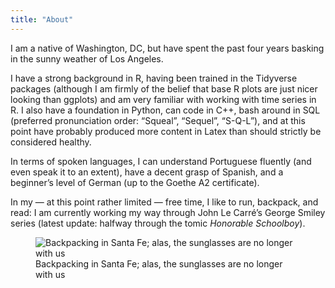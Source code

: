 ```yaml
---
title: "About"
---
```


I am a native of Washington, DC, but have spent the past four years basking in the sunny weather of Los Angeles.

I have a strong background in R, having been trained in the Tidyverse packages (although I am firmly of the belief that base R plots are just nicer looking than ggplots) and am very familiar with working with time series in R. I also have a foundation in Python, can code in C++, bash around in SQL (preferred pronunciation order: "Squeal", "Sequel", "S-Q-L"), and at this point have probably produced more content in Latex than should strictly be considered healthy.

In terms of spoken languages, I can understand Portuguese fluently (and even speak it to an extent), have a decent grasp of Spanish, and a beginner's level of German (up to the Goethe A2 certificate).

In my — at this point rather limited — free time, I like to run, backpack, and read: I am currently working my way through John Le Carré's George Smiley series (latest update: halfway through the tomic *Honorable Schoolboy*).

![Backpacking in Santa Fe; alas, the sunglasses are no longer with us](SantaFe.jpeg)
